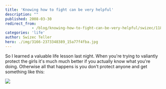 ```yaml
---
title: 'Knowing how to fight can be very helpful'
description: ""
published: 2008-03-30
redirect_from: 
            - /blog/knowing-how-to-fight-can-be-very-helpful/swizec/118
categories: 'life'
author: Swizec Teller
hero: ./img/3166-2373348389_15a77f4fba.jpg
---
```

So I learned a valuable life lesson last night. When you're trying to valiantly protect the girls it's much much better if you actually know what you're doing. Otherwise all that happens is you don't protect anyone and get something like this:

![ ](./img/3166-2373348389_15a77f4fba.jpg "My busted lip O.o")